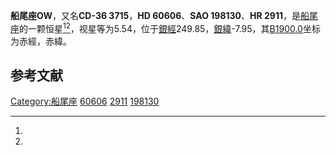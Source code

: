 {{Starbox begin
| name = 船尾座OW
}}
{{Starbox observe
| epoch = [[J2000.0|J2000.0]]
| constell = [[船尾座|船尾座]]<ref name=SIMBAD>{{cite web
 | url=http://simbad.u-strasbg.fr/simbad/sim-id?Ident=HR+2911
 | title =Pulsating variable Star
 | publisher=Centre de Données astronomiques de Strasbourg
 | work=SIMBAD
 | accessdate=2012-07-13}}</ref><ref name=DATA>{{cite web
 | url=http://vizier.u-strasbg.fr/viz-bin/VizieR-5?-out.add=.&-source=5050&-corr=PK=HR&-out.max=9999&HR=2911
 | title =VizieR Detailed Page
 | accessdate=2012-07-13}}</ref>
| 星官 = 
| ra = {{RA|7|33|51}}<ref name=SIMBAD /><ref name=DATA />
| dec = {{DEC|-36|20|18}}<ref name=SIMBAD /><ref name=DATA />
| appmag_v = 5.54<ref name=SIMBAD /><ref name=DATA />
}}
{{Starbox character
| class = B3Vne<ref name=SIMBAD /><ref name=DATA />
| b-v = -0.06<ref name=SIMBAD /><ref name=DATA />
| u-b = -0.72<ref name=SIMBAD /><ref name=DATA />
| r-i = -0.01<ref name=SIMBAD /><ref name=DATA />
| variable = 
}}
{{Starbox astrometry
| radial_v = -0.72
| prop_mo_ra = -9
| parallax = 
| p_error = 
}}
{{Starbox catalog
| names =CD-36 3715，[[SAO星表|SAO]] 198130，[[HD星表|HD]] 60606，[[HR星表|HR]] 2911}}
{{Starbox reference |Simbad=HR+2911}}
{{Starbox end}}

'''船尾座OW'''，又名'''CD-36 3715'''，'''HD 60606'''、'''SAO 198130'''、'''HR 2911'''，是[[船尾座|船尾座]]的一颗恒星<ref name=SIMBAD /><ref name=DATA />，视星等为5.54，位于[[銀道座標系|銀經]]249.85，[[銀道座標系|銀緯]]-7.95，其[[B1900.0|B1900.0]]坐标为赤經{{RA|7|30|13.9}}，赤緯{{DEC|-36|-7.95|15}}。

== 参考文献 ==
{{reflist}}

{{star-stub}}

{{船尾座恒星}}
[[Category:船尾座|Category:船尾座]]
[[Category:HD和HDE天體|60606]]
[[Category:HR天體|2911]]
[[Category:SAO天體|198130]]
